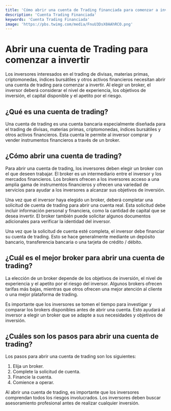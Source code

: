```yaml
---
title: 'Cómo abrir una cuenta de Trading financiada para comenzar a invertir'
description: 'Cuenta Trading Financiada'
keywords: 'Cuenta Trading Financiada'
image: 'https://pbs.twimg.com/media/FnuU3DsX0AAhRCO.png'
---
```


 

# Abrir una cuenta de Trading para comenzar a invertir

Los inversores interesados en el trading de divisas, materias primas, criptomonedas, índices bursátiles y otros activos financieros necesitan abrir una cuenta de trading para comenzar a invertir. Al elegir un broker, el inversor deberá considerar el nivel de experiencia, los objetivos de inversión, el capital disponible y el apetito por el riesgo. 

## ¿Qué es una cuenta de trading?

Una cuenta de trading es una cuenta bancaria especialmente diseñada para el trading de divisas, materias primas, criptomonedas, índices bursátiles y otros activos financieros. Esta cuenta le permite al inversor comprar y vender instrumentos financieros a través de un broker. 

<ImageAdd source="https://fiverr-res.cloudinary.com/videos/t_main1,q_auto,f_auto/cpyq03ryw6uileakpovj/make-premium-animated-nft-trading-card-with-parallax-effect.png"/>

## ¿Cómo abrir una cuenta de trading? 

Para abrir una cuenta de trading, los inversores deben elegir un broker con el que deseen trabajar. El broker es un intermediario entre el inversor y los mercados financieros. Los brokers ofrecen a los inversores acceso a una amplia gama de instrumentos financieros y ofrecen una variedad de servicios para ayudar a los inversores a alcanzar sus objetivos de inversión. 

Una vez que el inversor haya elegido un broker, deberá completar una solicitud de cuenta de trading para abrir una cuenta real. Esta solicitud debe incluir información personal y financiera, como la cantidad de capital que se desea invertir. El broker también puede solicitar algunos documentos adicionales para verificar la identidad del inversor. 

Una vez que la solicitud de cuenta esté completa, el inversor debe financiar su cuenta de trading. Esto se hace generalmente mediante un depósito bancario, transferencia bancaria o una tarjeta de crédito / débito.

<ImageAdd source="http://d39raawggeifpx.cloudfront.net/styles/16_9_desktop/s3/articleimages/y2xrt9cZoh3dg3Cq7xmQAbMztNquDLpv664_Cropped.jpg"/>

## ¿Cuál es el mejor broker para abrir una cuenta de trading? 

La elección de un broker depende de los objetivos de inversión, el nivel de experiencia y el apetito por el riesgo del inversor. Algunos brokers ofrecen tarifas más bajas, mientras que otros ofrecen una mejor atención al cliente o una mejor plataforma de trading. 

Es importante que los inversores se tomen el tiempo para investigar y comparar los brokers disponibles antes de abrir una cuenta. Esto ayudará al inversor a elegir un broker que se adapte a sus necesidades y objetivos de inversión. 

<ImageAdd source="https://www.forexfraud.com/wp-content/uploads/2021/07/Forex-lawyer-scam.jpg"/>

## ¿Cuáles son los pasos para abrir una cuenta de trading? 

Los pasos para abrir una cuenta de trading son los siguientes: 

1. Elija un broker.
2. Complete la solicitud de cuenta.
3. Financie la cuenta.
4. Comience a operar. 

<ImageAdd source="https://cdn.dribbble.com/userupload/3641885/file/original-618ee93504803a83e7febb431e6a0e5a.png?compress=1&resize=752x"/>

Al abrir una cuenta de trading, es importante que los inversores comprendan todos los riesgos involucrados. Los inversores deben buscar asesoramiento profesional antes de realizar cualquier inversión.